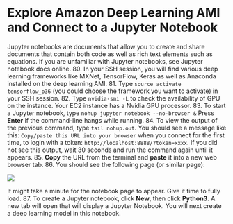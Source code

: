 # Explore Amazon Deep Learning AMI and Connect to a Jupyter Notebook

Jupyter notebooks are documents that allow you to create and share documents that contain both code as well as rich text elements such as equations. If you are unfamiliar with Jupyter notebooks, see Jupyter notebook docs online.
80.	In your SSH session, you will find various deep learning frameworks like MXNet, TensorFlow, Keras as well as Anaconda installed on the deep learning AMI.
81.	Type `source activate tensorflow_p36` (you could choose the framework you want to activate) in your SSH session.
82.	Type `nvidia-smi -L` to check the availability of GPU on the instance. Your EC2 instance has a Nvidia GPU processor.
83.	To start a Jupyter notebook, type `nohup jupyter notebook --no-browser &`
Press **Enter** if the command-line hangs while running.
84.	To view the output of the previous command, type `tail nohup.out`. 
You should see a message like this: `Copy/paste this URL into your browser` when you connect for the first time, to login with a token: `http://localhost:8888/?token=xxxx`.
If you did not see this output, wait 30 seconds and run the command again until it appears.
85.	**Copy** the URL from the terminal and **paste** it into a new web browser tab.
86.	You should see the following page (or similar page):

![](..\jupyter.png)
 
It might take a minute for the notebook page to appear. Give it time to fully load.
87.	To create a Jupyter notebook, click **New**, then click **Python3**. A new tab will open that will display a Jupyter Notebook. You will next create a deep learning model in this notebook.
